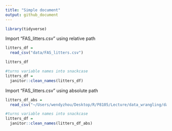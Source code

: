 ```yaml
---
title: "Simple document"
output: github_document
---
```


```r
library(tidyverse)
```

Import "FAS_litters.csv" using relative path
```r
litters_df = 
  read_csv("data/FAS_litters.csv")

litters_df

#turns variable names into snackcase
litters_df = 
  janitor::clean_names(litters_df)
```

Import "FAS_litters.csv" using absolute path
```r
litters_df_abs = 
  read_csv("~/Users/wendyzhou/Desktop/R/P8105/Lecture/data_wrangling/data")

#turns variable names into snackcase
litters_df = 
  janitor::clean_names(litters_df_abs)
```



